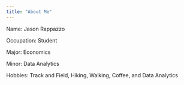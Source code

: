 ```yaml
---
title: "About Me"
---
```


Name: Jason Rappazzo

Occupation: Student

Major: Economics

Minor: Data Analytics

Hobbies: Track and Field, Hiking, Walking, Coffee, and Data Analytics

